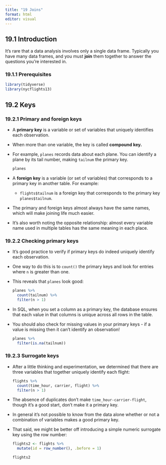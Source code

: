 ```yaml
---
title: "19 Joins"
format: html
editor: visual
---
```


## 19.1 Introduction

It's rare that a data analysis involves only a single data frame. Typically you have many data frames, and you must **join** them together to answer the questions you're interested in.

### 19.1.1 Prerequisites

```r
library(tidyverse)
library(nycflights13)
```

## 19.2 Keys

### 19.2.1 Primary and foreign keys

-   A **primary key** is a variable or set of variables that uniquely identifies each observation.

-   When more than one variable, the key is called **compound key.**

-   For example, `planes` records data about each plane. You can identify a plane by its tail number, making `tailnum` the primary key.

    ```r
    planes
    ```

-   A **foreign key** is a variable (or set of variables) that corresponds to a primary key in another table. For example:

    -   `flights$tailnum` is a foreign key that corresponds to the primary key `planes$tailnum`.

-   The primary and foreign keys almost always have the same names, which will make joining life much easier.

-   It's also worth noting the opposite relationship: almost every variable name used in multiple tables has the same meaning in each place.

### 19.2.2 Checking primary keys

-   It's good practice to verify if primary keys do indeed uniquely identify each observation.

-   One way to do this is to `count()` the primary keys and look for entries where `n` is greater than one.

-   This reveals that `planes` look good:

    ```r
    planes %>% 
      count(tailnum) %>% 
      filter(n > 1)
    ```

-   In SQL, when you set a column as a primary key, the database ensures that each value in that columns is unique across all rows in the table.

-   You should also check for missing values in your primary keys - if a value is missing then it can't identify an observation!

    ```r
    planes %>% 
      filter(is.na(tailnum))
    ```

### 19.2.3 Surrogate keys

-   After a little thinking and experimentation, we determined that there are three variables that together uniquely identify each flight:

    ```r
    flights %>% 
      count(time_hour, carrier, flight) %>% 
      filter(n > 1)
    ```

-   The absence of duplicates don't make `time_hour-carrier-flight`, though it's a good start, don't make it a primary key.

-   In general it's not possible to know from the data alone whether or not a combination of variables makes a good primary key.

-   That said, we might be better off introducing a simple numeric surrogate key using the row number:

    ```r
    flights2 <- flights %>% 
      mutate(id = row_number(), .before = 1)

    flights2
    ```
